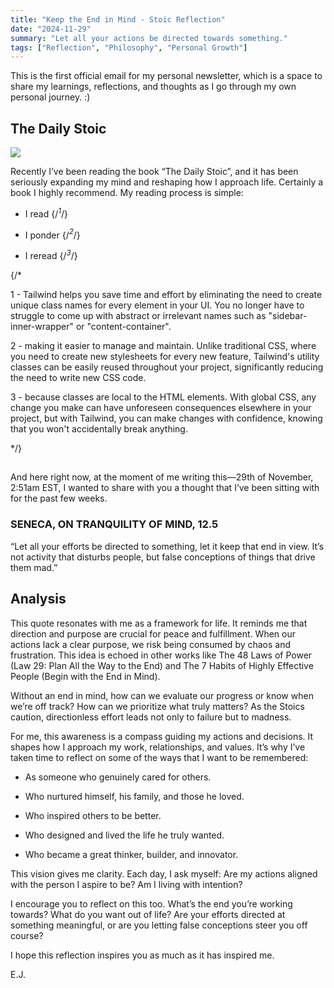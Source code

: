 ```yaml
---
title: "Keep the End in Mind - Stoic Reflection"
date: "2024-11-29"
summary: "Let all your actions be directed towards something."
tags: ["Reflection", "Philosophy", "Personal Growth"]
---
```



This is the first official email for my personal newsletter, which is a space to share my learnings, reflections, and thoughts as I go through my own personal journey. :)  

## The Daily Stoic

<Image
  width={600}
  height={400}
  src={StoicImage}
  caption="Stoic Philosophers"
  contained
/>

Recently I’ve been reading the book “The Daily Stoic”, and it has been seriously expanding my mind and reshaping how I approach life. Certainly a book I highly recommend. My reading process is simple:

- I read {/*<sup>1</sup>*/}

- I ponder {/*<sup>2</sup>*/}

- I reread {/*<sup>3</sup>*/}

{/* <div className="text-tertiary text-sm mt-8">
1 - Tailwind helps you save time and effort by eliminating the need to create unique class names for every element in your UI. You no longer have to struggle to come up with abstract or irrelevant names such as "sidebar-inner-wrapper" or "content-container".

2 - making it easier to manage and maintain. Unlike traditional CSS, where you need to create new stylesheets for every new feature, Tailwind's utility classes can be easily reused throughout your project, significantly reducing the need to write new CSS code.

3 - because classes are local to the HTML elements. With global CSS, any change you make can have unforeseen consequences elsewhere in your project, but with Tailwind, you can make changes with confidence, knowing that you won't accidentally break anything.

</div> */}

##

And here right now, at the moment of me writing this—29th of November, 2:51am EST, I wanted to share with you a thought that I’ve been sitting with for the past few weeks.

### SENECA, ON TRANQUILITY OF MIND, 12.5

“Let all your efforts be directed to something, let it keep that end in view. It’s not activity that disturbs people, but false conceptions of things that drive them mad.”

## Analysis

This quote resonates with me as a framework for life. It reminds me that direction and purpose are crucial for peace and fulfillment. When our actions lack a clear purpose, we risk being consumed by chaos and frustration. This idea is echoed in other works like The 48 Laws of Power (Law 29: Plan All the Way to the End) and The 7 Habits of Highly Effective People (Begin with the End in Mind).

Without an end in mind, how can we evaluate our progress or know when we’re off track? How can we prioritize what truly matters? As the Stoics caution, directionless effort leads not only to failure but to madness.

For me, this awareness is a compass guiding my actions and decisions. It shapes how I approach my work, relationships, and values. It’s why I’ve taken time to reflect on some of the ways that I want to be remembered:

- As someone who genuinely cared for others.

- Who nurtured himself, his family, and those he loved.

- Who inspired others to be better.

- Who designed and lived the life he truly wanted.

- Who became a great thinker, builder, and innovator.

This vision gives me clarity. Each day, I ask myself: Are my actions aligned with the person I aspire to be? Am I living with intention?

I encourage you to reflect on this too. What’s the end you’re working towards? What do you want out of life? Are your efforts directed at something meaningful, or are you letting false conceptions steer you off course?

I hope this reflection inspires you as much as it has inspired me. 

E.J.